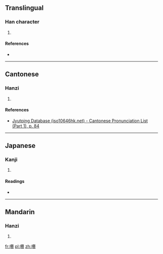 ==Translingual==

===Han character===
{{Han char|rn=30|rad=口|as=18|sn=21|four=6708<sub>6</sub>|canj=口土大金 (RGKC)|ids=⿰[[口]][[贅]]}}

# {{defn|Han|sort=口18}}

====References====
* {{Han ref|kx=0214.240|dkj=04608|dj=0437.120|hdz=10705.100|uh=56BD|ud=22205|bh=F5C5|bd=62917}}

----

==Cantonese==

===Hanzi===
{{yue-hanzi|jyut=[[zyut3]]|y=jyut3}}

# {{defn|lang=yue|sort=口18}}

====References====
* [http://www.iso10646hk.net/jp/document/download.jsp Jyutping Database (iso10646hk.net) - Cantonese Pronunciation List (Part 1), p. 84]

----

==Japanese==

===Kanji===
{{ja-kanji|grade=|rs=口18}}

# {{defn|lang=ja|sort=口18}}

====Readings====
* {{ja-readings|on=[[せつ]] (setsu)|kun=}}

----

==Mandarin==

===Hanzi===
{{cmn-hanzi|pin=[[chuò]] ([[chuo4]]), [[lēi]] ([[lei1]])|wg=ch'o<sup>4</sup>, lei<sup>1</sup>}}

# {{defn|lang=cmn|sort=口18}}

[[fr:嚽]]
[[pl:嚽]]
[[zh:嚽]]